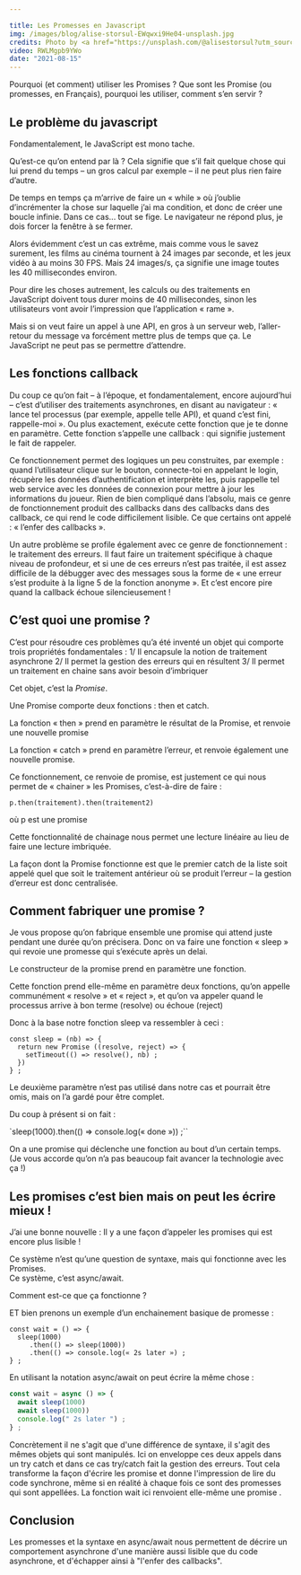 ```yaml
---

title: Les Promesses en Javascript
img: /images/blog/alise-storsul-EWqwxi9He04-unsplash.jpg
credits: Photo by <a href="https://unsplash.com/@alisestorsul?utm_source=unsplash&utm_medium=referral&utm_content=creditCopyText">alise storsul</a> on <a href="https://unsplash.com/s/photos/pinky-swear?utm_source=unsplash&utm_medium=referral&utm_content=creditCopyText">Unsplash</a>
video: RWLMgpb9YWo
date: "2021-08-15"
---
```



Pourquoi (et comment) utiliser les Promises ? Que sont les Promise (ou promesses, en Français), pourquoi les utiliser, comment s’en servir ?  

## Le problème du javascript

Fondamentalement, le JavaScript est mono tache. 

Qu’est-ce qu’on entend par là ? Cela signifie que s’il fait quelque chose qui lui prend du temps – un gros calcul par exemple – il ne peut plus rien faire d’autre. 

De temps en temps ça m’arrive de faire un « while » où j’oublie d’incrémenter la chose sur laquelle j’ai ma condition, et donc de créer une boucle infinie. Dans ce cas... tout se fige. Le navigateur ne répond plus, je dois forcer la fenêtre à se fermer. 

Alors évidemment c’est un cas extrême, mais comme vous le savez surement, les films au cinéma tournent à 24 images par seconde, et les jeux vidéo à au moins 30 FPS. Mais 24 images/s, ça signifie une image toutes les 40 millisecondes environ. 

Pour dire les choses autrement, les calculs ou des traitements en JavaScript doivent tous durer moins de 40 millisecondes, sinon les utilisateurs vont avoir l’impression que l’application « rame ».

Mais si on veut faire un appel à une API, en gros à un serveur web, l’aller-retour du message va forcément mettre plus de temps que ça. Le JavaScript ne peut pas se permettre d’attendre. 

## Les fonctions callback 

Du coup ce qu’on fait – à l’époque, et fondamentalement, encore aujourd’hui – c’est d’utiliser des traitements asynchrones, en disant au navigateur : « lance tel processus (par exemple, appelle telle API), et quand c’est fini, rappelle-moi ». Ou plus exactement, exécute cette fonction que je te donne en paramètre. Cette fonction s’appelle une callback : qui signifie justement le fait de rappeler. 
 
Ce fonctionnement permet des logiques un peu construites, par exemple : quand l’utilisateur clique sur le bouton, connecte-toi en appelant le login, récupère les données d’authentification et interprète les, puis rappelle tel web service avec les données de connexion pour mettre à jour les informations du joueur. Rien de bien compliqué dans l’absolu, mais ce genre de fonctionnement produit des callbacks dans des callbacks dans des callback, ce qui rend le code difficilement lisible. Ce que certains ont appelé : « l’enfer des callbacks ». 

Un autre problème se profile également avec ce genre de fonctionnement : le traitement des erreurs. Il faut faire un traitement spécifique à chaque niveau de profondeur, et si une de ces erreurs n’est pas traitée, il est assez difficile de la débugger avec des messages sous la forme de « une erreur s’est produite à la ligne 5 de la fonction anonyme ». Et c’est encore pire quand la callback échoue silencieusement ! 

## C’est quoi une promise ?

C’est pour résoudre ces problèmes qu’a été inventé un objet qui comporte trois propriétés fondamentales :
1/ Il encapsule la notion de traitement asynchrone
2/ Il permet la gestion des erreurs qui en résultent 
3/ Il permet un traitement en chaine sans avoir besoin d’imbriquer

Cet objet, c’est la *Promise*. 

Une Promise comporte deux fonctions : then et catch. 

La fonction « then » prend en paramètre le résultat de la Promise, et renvoie une nouvelle promise 

La fonction « catch » prend en paramètre l’erreur, et renvoie également une nouvelle promise. 

Ce fonctionnement, ce renvoie de promise, est justement ce qui nous permet de « chainer » les Promises, c’est-à-dire de faire :  

`p.then(traitement).then(traitement2)` 

où p est une promise 

Cette fonctionnalité de chainage nous permet une lecture linéaire au lieu de faire une lecture imbriquée. 

La façon dont la Promise fonctionne est que le premier catch de la liste soit appelé quel que soit le traitement antérieur où se produit l’erreur – la gestion d’erreur est donc centralisée. 


## Comment fabriquer une promise ?

Je vous propose qu’on fabrique ensemble une promise qui attend juste pendant une durée qu’on précisera. Donc on va faire une fonction « sleep » qui revoie une promesse qui s’exécute après un delai. 

Le constructeur de la promise prend en paramètre une fonction. 

Cette fonction prend elle-même en paramètre deux fonctions, qu’on appelle communément « resolve » et « reject », et qu’on va appeler quand le processus arrive à bon terme (resolve) ou échoue (reject)

Donc à la base notre fonction sleep va ressembler à ceci :

```
const sleep = (nb) => {
  return new Promise ((resolve, reject) => {
    setTimeout(() => resolve(), nb) ;
  })  
} ;
```

Le deuxième paramètre n’est pas utilisé dans notre cas et pourrait être omis, mais on l’a gardé pour être complet.

Du coup à présent si on fait :

`sleep(1000).then(() => console.log(« done »)) ;``

On a une promise qui déclenche une fonction au bout d’un certain temps. 
(Je vous accorde qu’on n’a pas beaucoup fait avancer la technologie avec ça !) 

## Les promises c’est bien mais on peut les écrire mieux !

J’ai une bonne nouvelle : Il y a une façon d’appeler les promises qui est encore plus lisible ! 

Ce système n’est qu’une question de syntaxe, mais qui fonctionne avec les Promises.  
Ce système, c’est async/await.

Comment est-ce que ça fonctionne ? 

ET bien prenons un exemple d’un enchainement basique de promesse :

```
const wait = () => {
  sleep(1000)
     .then(() => sleep(1000))
     .then(() => console.log(« 2s later ») ;
} ;
```

En utilisant la notation async/await on peut écrire la même chose :

```js
const wait = async () => {
  await sleep(1000)
  await sleep(1000))
  console.log(" 2s later ") ;
} ;
```


Concrètement il ne s'agit que d'une différence de syntaxe, il s'agit des mêmes objets qui sont manipulés. Ici on enveloppe ces deux appels dans un try catch et dans ce cas try/catch fait la gestion des erreurs. 
Tout cela transforme la façon d'écrire les promise et donne l'impression de lire du code synchrone, même si en réalité à chaque fois ce sont des promesses qui sont appellées. La fonction wait ici renvoient elle-même une promise .

## Conclusion 

Les promesses et la syntaxe en async/await nous permettent de décrire un comportement asynchrone d'une manière aussi lisible que du code asynchrone, et d'échapper ainsi à "l'enfer des callbacks".